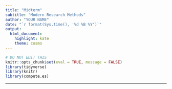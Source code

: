 ```yaml
---
title: "Midterm"
subtitle: "Modern Research Methods"
author: "YOUR NAME"
date: "`r format(Sys.time(), '%d %B %Y')`"
output: 
  html_document: 
    highlight: kate
    theme: cosmo
---
```


```r
# DO NOT EDIT THIS
knitr::opts_chunk$set(eval = TRUE, message = FALSE)
library(tidyverse)
library(knitr)
library(compute.es)
```

* * *
